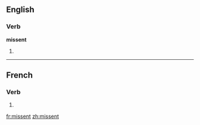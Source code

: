 ==English==

===Verb===
'''missent'''

# {{past of|missend}}

----

==French==

===Verb===
{{fr-verb-form}}

# {{form of|[[third-person|Third-person]] [[plural]] [[imperfect subjunctive]]|mettre|lang=French}}

[[fr:missent]]
[[zh:missent]]